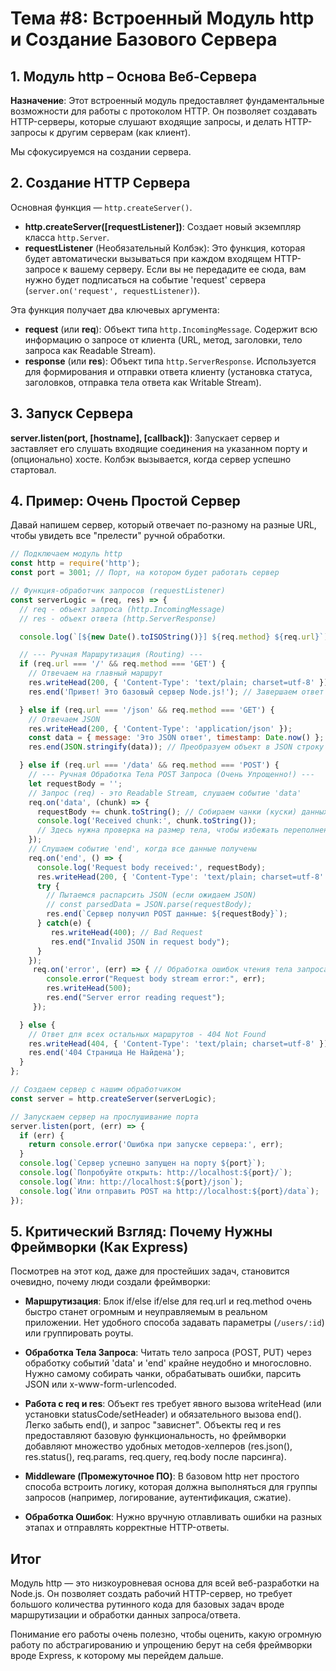 # Тема #8: Встроенный Модуль http и Создание Базового Сервера

## 1. Модуль http – Основа Веб-Сервера

**Назначение**: Этот встроенный модуль предоставляет фундаментальные возможности для работы с протоколом HTTP. Он позволяет создавать HTTP-серверы, которые слушают входящие запросы, и делать HTTP-запросы к другим серверам (как клиент).

Мы сфокусируемся на создании сервера.

## 2. Создание HTTP Сервера

Основная функция — `http.createServer()`.

- **http.createServer([requestListener])**: Создает новый экземпляр класса `http.Server`.
- **requestListener** (Необязательный Колбэк): Это функция, которая будет автоматически вызываться при каждом входящем HTTP-запросе к вашему серверу. Если вы не передадите ее сюда, вам нужно будет подписаться на событие 'request' сервера (`server.on('request', requestListener)`).

Эта функция получает два ключевых аргумента:
- **request** (или **req**): Объект типа `http.IncomingMessage`. Содержит всю информацию о запросе от клиента (URL, метод, заголовки, тело запроса как Readable Stream).
- **response** (или **res**): Объект типа `http.ServerResponse`. Используется для формирования и отправки ответа клиенту (установка статуса, заголовков, отправка тела ответа как Writable Stream).

## 3. Запуск Сервера

**server.listen(port, [hostname], [callback])**: Запускает сервер и заставляет его слушать входящие соединения на указанном порту и (опционально) хосте. Колбэк вызывается, когда сервер успешно стартовал.

## 4. Пример: Очень Простой Сервер

Давай напишем сервер, который отвечает по-разному на разные URL, чтобы увидеть все "прелести" ручной обработки.

```javascript
// Подключаем модуль http
const http = require('http');
const port = 3001; // Порт, на котором будет работать сервер

// Функция-обработчик запросов (requestListener)
const serverLogic = (req, res) => {
  // req - объект запроса (http.IncomingMessage)
  // res - объект ответа (http.ServerResponse)

  console.log(`[${new Date().toISOString()}] ${req.method} ${req.url}`);

  // --- Ручная Маршрутизация (Routing) ---
  if (req.url === '/' && req.method === 'GET') {
    // Отвечаем на главный маршрут
    res.writeHead(200, { 'Content-Type': 'text/plain; charset=utf-8' }); // Статус 200, Заголовок
    res.end('Привет! Это базовый сервер Node.js!'); // Завершаем ответ с текстом

  } else if (req.url === '/json' && req.method === 'GET') {
    // Отвечаем JSON
    res.writeHead(200, { 'Content-Type': 'application/json' });
    const data = { message: 'Это JSON ответ', timestamp: Date.now() };
    res.end(JSON.stringify(data)); // Преобразуем объект в JSON строку

  } else if (req.url === '/data' && req.method === 'POST') {
    // --- Ручная Обработка Тела POST Запроса (Очень Упрощенно!) ---
    let requestBody = '';
    // Запрос (req) - это Readable Stream, слушаем событие 'data'
    req.on('data', (chunk) => {
      requestBody += chunk.toString(); // Собираем чанки (куски) данных
      console.log('Received chunk:', chunk.toString());
      // Здесь нужна проверка на размер тела, чтобы избежать переполнения памяти!
    });
    // Слушаем событие 'end', когда все данные получены
    req.on('end', () => {
      console.log('Request body received:', requestBody);
      res.writeHead(200, { 'Content-Type': 'text/plain; charset=utf-8' });
      try {
        // Пытаемся распарсить JSON (если ожидаем JSON)
        // const parsedData = JSON.parse(requestBody);
        res.end(`Сервер получил POST данные: ${requestBody}`);
      } catch(e) {
         res.writeHead(400); // Bad Request
         res.end("Invalid JSON in request body");
      }
    });
     req.on('error', (err) => { // Обработка ошибок чтения тела запроса
        console.error("Request body stream error:", err);
        res.writeHead(500);
        res.end("Server error reading request");
     });

  } else {
    // Ответ для всех остальных маршрутов - 404 Not Found
    res.writeHead(404, { 'Content-Type': 'text/plain; charset=utf-8' });
    res.end('404 Страница Не Найдена');
  }
};

// Создаем сервер с нашим обработчиком
const server = http.createServer(serverLogic);

// Запускаем сервер на прослушивание порта
server.listen(port, (err) => {
  if (err) {
    return console.error('Ошибка при запуске сервера:', err);
  }
  console.log(`Сервер успешно запущен на порту ${port}`);
  console.log(`Попробуйте открыть: http://localhost:${port}/`);
  console.log(`Или: http://localhost:${port}/json`);
  console.log(`Или отправить POST на http://localhost:${port}/data`);
});
```

## 5. Критический Взгляд: Почему Нужны Фреймворки (Как Express)

Посмотрев на этот код, даже для простейших задач, становится очевидно, почему люди создали фреймворки:

- **Маршрутизация**: Блок if/else if/else для req.url и req.method очень быстро станет огромным и неуправляемым в реальном приложении. Нет удобного способа задавать параметры (`/users/:id`) или группировать роуты.

- **Обработка Тела Запроса**: Читать тело запроса (POST, PUT) через обработку событий 'data' и 'end' крайне неудобно и многословно. Нужно самому собирать чанки, обрабатывать ошибки, парсить JSON или x-www-form-urlencoded.

- **Работа с req и res**: Объект res требует явного вызова writeHead (или установки statusCode/setHeader) и обязательного вызова end(). Легко забыть end(), и запрос "зависнет". Объекты req и res предоставляют базовую функциональность, но фреймворки добавляют множество удобных методов-хелперов (res.json(), res.status(), req.params, req.query, req.body после парсинга).

- **Middleware (Промежуточное ПО)**: В базовом http нет простого способа встроить логику, которая должна выполняться для группы запросов (например, логирование, аутентификация, сжатие).

- **Обработка Ошибок**: Нужно вручную отлавливать ошибки на разных этапах и отправлять корректные HTTP-ответы.

## Итог

Модуль http — это низкоуровневая основа для всей веб-разработки на Node.js. Он позволяет создать рабочий HTTP-сервер, но требует большого количества рутинного кода для базовых задач вроде маршрутизации и обработки данных запроса/ответа.

Понимание его работы очень полезно, чтобы оценить, какую огромную работу по абстрагированию и упрощению берут на себя фреймворки вроде Express, к которому мы перейдем дальше.
